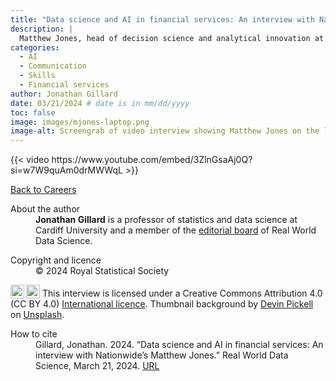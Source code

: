 ```yaml
---
title: "Data science and AI in financial services: An interview with Nationwide's Matthew Jones"
description: |
  Matthew Jones, head of decision science and analytical innovation at building society Nationwide, talks career path, data science tools and skills, and the role of AI in financial services.    
categories:
  - AI
  - Communication
  - Skills
  - Financial services
author: Jonathan Gillard
date: 03/21/2024 # date is in mm/dd/yyyy
toc: false
image: images/mjones-laptop.png
image-alt: Screengrab of video interview showing Matthew Jones on the left and Jonathan Gillard on the right. Screengrab is overlaid on a laptop background.
---
```


{{< video https://www.youtube.com/embed/3ZlnGsaAj0Q?si=w7W9quAm0drMWWqL >}}

::: {.g-col-12 .g-col-sm-6}
::: {.nav-btn}
[Back to Careers](/careers/index.qmd)
:::
:::

::: further-info
::: grid
::: {.g-col-12 .g-col-md-12}
About the author
:   **Jonathan Gillard** is a professor of statistics and data science at Cardiff University and a member of the [editorial board](https://realworlddatascience.net/viewpoints/editors-blog/posts/2022/10/18/meet-the-team.html) of Real World Data Science.
:::
::: {.g-col-12 .g-col-md-6}
Copyright and licence
:   © 2024 Royal Statistical Society

<a href="http://creativecommons.org/licenses/by/4.0/?ref=chooser-v1" target="_blank" rel="license noopener noreferrer" style="display:inline-block;"> <img src="https://mirrors.creativecommons.org/presskit/icons/cc.svg?ref=chooser-v1" style="height:22px!important;vertical-align:text-bottom;"/><img src="https://mirrors.creativecommons.org/presskit/icons/by.svg?ref=chooser-v1" style="height:22px!important;margin-left:3px;vertical-align:text-bottom;"/></a> This interview is licensed under a Creative Commons Attribution 4.0 (CC BY 4.0) <a href="http://creativecommons.org/licenses/by/4.0/?ref=chooser-v1" target="_blank" rel="license noopener noreferrer" style="display:inline-block;"> International licence</a>. Thumbnail background by <a href="https://unsplash.com/@nextiva?utm_content=creditCopyText&utm_medium=referral&utm_source=unsplash">Devin Pickell</a> on <a href="https://unsplash.com/photos/black-and-gray-laptop-computer-p0UwQ-Wd8TM?utm_content=creditCopyText&utm_medium=referral&utm_source=unsplash">Unsplash</a>.

:::
::: {.g-col-12 .g-col-md-6}
How to cite
:   Gillard, Jonathan. 2024. "Data science and AI in financial services: An interview with Nationwide's Matthew Jones." Real World Data Science, March 21, 2024. [URL](https://realworlddatascience.net/careers/posts/2024/03/21/mjones-interview.html)
:::
:::
:::
